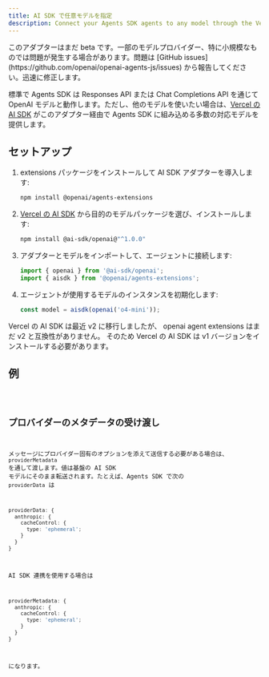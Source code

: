 ```yaml
---
title: AI SDK で任意モデルを指定
description: Connect your Agents SDK agents to any model through the Vercel's AI SDK
---
```



<Aside type="caution">
  このアダプターはまだ beta
  です。一部のモデルプロバイダー、特に小規模なものでは問題が発生する場合があります。問題は
  [GitHub issues](https://github.com/openai/openai-agents-js/issues)
  から報告してください。迅速に修正します。
</Aside>

標準で Agents SDK は Responses API または Chat Completions API を通じて OpenAI モデルと動作します。ただし、他のモデルを使いたい場合は、[Vercel の AI SDK](https://sdk.vercel.ai/) がこのアダプター経由で Agents SDK に組み込める多数の対応モデルを提供します。

## セットアップ

<Steps>

1. extensions パッケージをインストールして AI SDK アダプターを導入します:

   ```bash
   npm install @openai/agents-extensions
   ```

2. [Vercel の AI SDK](https://sdk.vercel.ai/docs/models/overview) から目的のモデルパッケージを選び、インストールします:

   ```bash
   npm install @ai-sdk/openai@"^1.0.0"
   ```

3. アダプターとモデルをインポートして、エージェントに接続します:

   ```typescript
   import { openai } from '@ai-sdk/openai';
   import { aisdk } from '@openai/agents-extensions';
   ```

4. エージェントが使用するモデルのインスタンスを初期化します:

   ```typescript
   const model = aisdk(openai('o4-mini'));
   ```

</Steps>

<Aside type="caution">
  Vercel の AI SDK は最近 v2 に移行しましたが、 openai agent extensions はまだ
  v2 と互換性がありません。 そのため Vercel の AI SDK は v1
  バージョンをインストールする必要があります。
</Aside>

## 例

<Code lang="typescript" code={aiSdkSetupExample} title="AI SDK セットアップ" />

## プロバイダーのメタデータの受け渡し

メッセージにプロバイダー固有のオプションを添えて送信する必要がある場合は、`providerMetadata` を通して渡します。値は基盤の AI SDK モデルにそのまま転送されます。たとえば、Agents SDK で次の `providerData` は

```ts
providerData: {
  anthropic: {
    cacheControl: {
      type: 'ephemeral';
    }
  }
}
```

AI SDK 連携を使用する場合は

```ts
providerMetadata: {
  anthropic: {
    cacheControl: {
      type: 'ephemeral';
    }
  }
}
```

になります。
